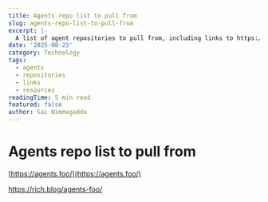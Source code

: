 ```yaml
---
title: Agents repo list to pull from
slug: agents-repo-list-to-pull-from
excerpt: |-
  A list of agent repositories to pull from, including links to https://agents.foo/ and https://rich.blog/agents-foo/
date: '2025-08-23'
category: Technology
tags:
  - agents
  - repositories
  - links
  - resources
readingTime: 5 min read
featured: false
author: Sai Nimmagadda
---
```

# Agents repo list to pull from

[https://agents.foo/](https://agents.foo/)

https://rich.blog/agents-foo/
